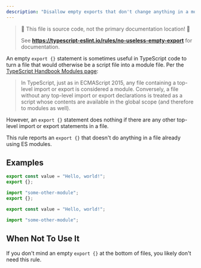 ```yaml
---
description: "Disallow empty exports that don't change anything in a module file."
---
```



> 🛑 This file is source code, not the primary documentation location! 🛑
>
> See **https://typescript-eslint.io/rules/no-useless-empty-export** for documentation.

An empty `export {}` statement is sometimes useful in TypeScript code to turn a file that would otherwise be a script file into a module file.
Per the [TypeScript Handbook Modules page](https://www.typescriptlang.org/docs/handbook/modules.html):

> In TypeScript, just as in ECMAScript 2015, any file containing a top-level import or export is considered a module.
> Conversely, a file without any top-level import or export declarations is treated as a script whose contents are available in the global scope (and therefore to modules as well).

However, an `export {}` statement does nothing if there are any other top-level import or export statements in a file.

This rule reports an `export {}` that doesn't do anything in a file already using ES modules.

## Examples

<Tabs>
<TabItem value="❌ Incorrect">

```ts
export const value = "Hello, world!";
export {};
```

```ts
import "some-other-module";
export {};
```

</TabItem>
<TabItem value="✅ Correct">

```ts
export const value = "Hello, world!";
```

```ts
import "some-other-module";
```

</TabItem>
</Tabs>

## When Not To Use It

If you don't mind an empty `export {}` at the bottom of files, you likely don't need this rule.
